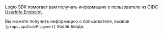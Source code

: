 
Logto SDK помогает вам получать информацию о пользователе из OIDC [UserInfo Endpoint](https://openid.net/specs/openid-connect-core-1_0.html#UserInfo).

<p>
  Вы можете получить информацию о пользователе, вызвав <code>{props.apiCodeFragment}</code> после
  входа.
</p>

<ScopeClaimList />
